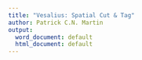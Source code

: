 ```yaml
---
title: "Vesalius: Spatial Cut & Tag"
author: Patrick C.N. Martin
output:
  word_document: default
  html_document: default
---
```



